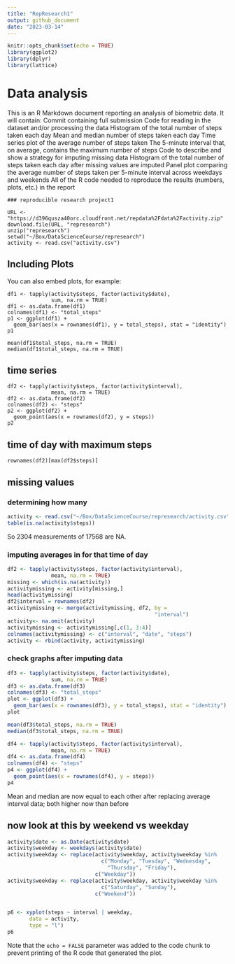 ```yaml
---
title: "RepResearch1"
output: github_document
date: "2023-03-14"
---
```


```r
knitr::opts_chunk$set(echo = TRUE)
library(ggplot2)
library(dplyr)
library(lattice)
```

# Data analysis

This is an R Markdown document reporting an analysis of biometric data. It will contain:
Commit containing full submission
Code for reading in the dataset and/or processing the data
Histogram of the total number of steps taken each day
Mean and median number of steps taken each day
Time series plot of the average number of steps taken
The 5-minute interval that, on average, contains the maximum number of steps
Code to describe and show a strategy for imputing missing data
Histogram of the total number of steps taken each day after missing values are imputed
Panel plot comparing the average number of steps taken per 5-minute interval across weekdays and weekends
All of the R code needed to reproduce the results (numbers, plots, etc.) in the report

```Obtaining
### reproducible research project1

URL <- "https://d396qusza40orc.cloudfront.net/repdata%2Fdata%2Factivity.zip"
download.file(URL, "represearch")
unzip("represearch")
setwd("~/Box/DataScienceCourse/represearch")
activity <- read.csv("activity.csv")

```

## Including Plots

You can also embed plots, for example:

````total
df1 <- tapply(activity$steps, factor(activity$date), 
              sum, na.rm = TRUE)
df1 <- as.data.frame(df1)
colnames(df1) <- "total_steps"
p1 <- ggplot(df1) +
  geom_bar(aes(x = rownames(df1), y = total_steps), stat = "identity")
p1
````

````mean
mean(df1$total_steps, na.rm = TRUE)
median(df1$total_steps, na.rm = TRUE)
````

## time series
````time
df2 <- tapply(activity$steps, factor(activity$interval), 
              mean, na.rm = TRUE)
df2 <- as.data.frame(df2)
colnames(df2) <- "steps"
p2 <- ggplot(df2) + 
  geom_point(aes(x = rownames(df2), y = steps))
p2
````

## time of day with maximum steps
```` max
rownames(df2)[max(df2$steps)]
````

## missing values
### determining how many
```` r
activity <- read.csv("~/Box/DataScienceCourse/represearch/activity.csv")
table(is.na(activity$steps))
````
So 2304 measurements of 17568 are NA.

### imputing averages in for that time of day
```` r
df2 <- tapply(activity$steps, factor(activity$interval), 
              mean, na.rm = TRUE)
missing <- which(is.na(activity))
activitymissing <- activity[missing,]
head(activitymissing)
df2$interval = rownames(df2)
activitymissing <- merge(activitymissing, df2, by =
                                               "interval")
activity<- na.omit(activity)
activitymissing <- activitymissing[,c(1, 3:4)]
colnames(activitymissing) <- c("interval", "date", "steps")
activity <- rbind(activity, activitymissing)
````

### check graphs after imputing data
```` r
df3 <- tapply(activity$steps, factor(activity$date), 
              sum, na.rm = TRUE)
df3 <- as.data.frame(df3)
colnames(df3) <- "total_steps"
plot <- ggplot(df3) +
  geom_bar(aes(x = rownames(df3), y = total_steps), stat = "identity")
plot

mean(df3$total_steps, na.rm = TRUE)
median(df3$total_steps, na.rm = TRUE)

df4 <- tapply(activity$steps, factor(activity$interval), 
              mean, na.rm = TRUE)
df4 <- as.data.frame(df4)
colnames(df4) <- "steps"
p4 <- ggplot(df4) + 
  geom_point(aes(x = rownames(df4), y = steps))
p4
````
Mean and median are now equal to each other after replacing average interval data; both higher now than before

## now look at this by weekend vs weekday
```` r
activity$date <- as.Date(activity$date)
activity$weekday <- weekdays(activity$date)
activity$weekday <- replace(activity$weekday, activity$weekday %in%
                              c("Monday", "Tuesday", "Wednesday",
                                "Thursday", "Friday"),
                            c("Weekday"))
activity$weekday <- replace(activity$weekday, activity$weekday %in%
                              c("Saturday", "Sunday"),
                            c("Weekend"))


p6 <- xyplot(steps ~ interval | weekday,
       data = activity,
       type = "l")
p6
````


Note that the `echo = FALSE` parameter was added to the code chunk to prevent printing of the R code that generated the plot.
